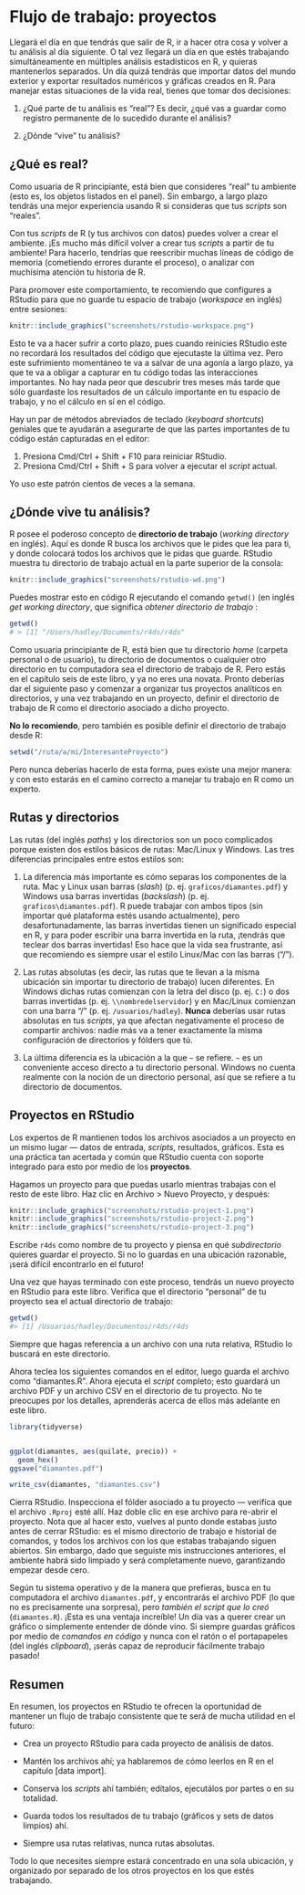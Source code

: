 # Flujo de trabajo: proyectos

Llegará el día en que tendrás que salir de R, ir a hacer otra cosa y volver a tu análisis al día siguiente. O tal vez llegará un día en que estés trabajando simultáneamente en múltiples análisis estadísticos en R, y quieras mantenerlos separados. Un día quizá tendrás que importar datos del mundo exterior y exportar resultados numéricos y gráficas creados en R. Para manejar estas situaciones de la vida real, tienes que tomar dos decisiones:

1.  ¿Qué parte de tu análisis es "real"? Es decir, ¿qué vas a guardar como registro permanente de lo sucedido durante el análisis?

2.  ¿Dónde "vive" tu análisis?

## ¿Qué es real?

Como usuaria de R principiante, está bien que consideres "real" tu ambiente (esto es, los objetos listados en el panel). Sin embargo, a largo plazo tendrás una mejor experiencia usando R si consideras que tus _scripts_ son "reales". 

Con tus _scripts_ de R (y tus archivos con datos) puedes volver a crear el ambiente. ¡Es mucho más difícil volver a crear tus _scripts_ a partir de tu ambiente! Para hacerlo, tendrías que reescribir muchas líneas de código de memoria (cometiendo errores durante el proceso), o analizar con muchísima atención tu historia de R.  

Para promover este comportamiento, te recomiendo que configures a RStudio para que no guarde tu espacio de trabajo (_workspace_ en inglés) entre sesiones:

```r
knitr::include_graphics("screenshots/rstudio-workspace.png")
```

Esto te va a hacer sufrir a corto plazo, pues cuando reinicies RStudio este no recordará los resultados del código que ejecutaste la última vez. Pero este sufrimiento momentáneo te va a salvar de una agonía a largo plazo, ya que te va a obligar a capturar en tu código todas las interacciones importantes. No hay nada peor que descubrir tres meses más tarde que sólo guardaste los resultados de un cálculo importante en tu espacio de trabajo, y no el cálculo en sí en el código.

Hay un par de métodos abreviados de teclado (_keyboard shortcuts_) geniales que te ayudarán a asegurarte de que las partes importantes de tu código están capturadas en el editor:

1. Presiona Cmd/Ctrl + Shift + F10 para reiniciar RStudio.
2. Presiona Cmd/Ctrl + Shift + S para volver a ejecutar el _script_ actual.

Yo uso este patrón cientos de veces a la semana. 

## ¿Dónde vive tu análisis?

R posee el poderoso concepto de __directorio de trabajo__ (_working directory_ en inglés). Aquí es donde R busca los archivos que le pides que lea para ti, y donde colocará todos los archivos que le pidas que guarde. RStudio muestra tu directorio de trabajo actual en la parte superior de la consola: 

```r
knitr::include_graphics("screenshots/rstudio-wd.png")
```

Puedes mostrar esto en código R ejecutando el comando `getwd()` (en inglés _get working directory_, que significa _obtener directorio de trabajo_ :

```r
getwd()
# > [1] "/Users/hadley/Documents/r4ds/r4ds"
```

Como usuaria principiante de R, está bien que tu directorio _home_ (carpeta personal o de usuario), tu directorio de documentos o cualquier otro directorio en tu computadora sea el directorio de trabajo de R. Pero estás en el capítulo seis de este libro, y ya no eres una novata. Pronto deberías dar el siguiente paso y comenzar a organizar tus proyectos analíticos en directorios, y una vez trabajando en un proyecto, definir el directorio de trabajo de R como el directorio asociado a dicho proyecto.

__No lo recomiendo__, pero también es posible definir el directorio de trabajo desde R:

```r
setwd("/ruta/a/mi/InteresanteProyecto")
```

Pero nunca deberías hacerlo de esta forma, pues existe una mejor manera: y con esto estarás en el camino correcto a manejar tu trabajo en R como un experto.

## Rutas y directorios

Las rutas (del inglés _paths_) y los directorios son un poco complicados porque existen dos estilos básicos de rutas: Mac/Linux y Windows. Las tres diferencias principales entre estos estilos son:

1.  La diferencia más importante es cómo separas los componentes de la ruta. 
    Mac y Linux usan barras (_slash_) (p. ej. `graficos/diamantes.pdf`) y Windows
    usa barras invertidas (_backslash_) (p. ej. `graficos\diamantes.pdf`). R puede trabajar con ambos tipos
    (sin importar qué plataforma estés usando actualmente), pero desafortunadamente,
    las barras invertidas tienen un significado especial en R, y para poder escribir una barra invertida 
    en la ruta, ¡tendrás que teclear dos barras invertidas! Eso hace que la vida sea frustrante,
    así que recomiendo es siempre usar el estilo Linux/Mac con las barras ("/").

2.  Las rutas absolutas (es decir, las rutas que te llevan a la misma ubicación sin importar 
    tu directorio de trabajo) lucen diferentes. En Windows dichas rutas comienzan con la letra 
    del disco (p. ej. `C:`) o dos barras invertidas (p. ej. `\\nombredelservidor`) y en 
    Mac/Linux comienzan con una barra "/" (p. ej. `/usuarios/hadley`). __Nunca__ deberías
    usar rutas absolutas en tus _scripts_, ya que afectan negativamente el proceso de compartir archivos:
    nadie más va a tener exactamente la misma configuración de directorios y fólders que tú. 

3.  La última diferencia es la ubicación a la que `~` se refiere. `~` es un
    conveniente acceso directo a tu directorio personal. Windows no cuenta realmente con la
    noción de un directorio personal, así que se refiere a tu directorio de documentos.

## Proyectos en RStudio

Los expertos de R mantienen todos los archivos asociados a un proyecto en un mismo lugar --- datos de entrada, _scripts_, resultados, gráficos. Esta es una práctica tan acertada y común que RStudio cuenta con soporte integrado para esto por medio de los __proyectos__.   

Hagamos un proyecto para que puedas usarlo mientras trabajas con el resto de este libro. Haz clic en Archivo > Nuevo Proyecto, y después:

```r
knitr::include_graphics("screenshots/rstudio-project-1.png")
knitr::include_graphics("screenshots/rstudio-project-2.png")
knitr::include_graphics("screenshots/rstudio-project-3.png")
```

Escribe `r4ds` como nombre de tu proyecto y piensa en qué _subdirectorio_ quieres guardar el proyecto. Si no lo guardas en una ubicación razonable, ¡será difícil encontrarlo en el futuro!

Una vez que hayas terminado con este proceso, tendrás un nuevo proyecto en RStudio para este libro. Verifica que el directorio "personal" de tu proyecto sea el actual directorio de trabajo:

```r
getwd()
#> [1] /Usuarios/hadley/Documentos/r4ds/r4ds
```

Siempre que hagas referencia a un archivo con una ruta relativa, RStudio lo buscará en este directorio. 

Ahora teclea los siguientes comandos en el editor, luego guarda el archivo como "diamantes.R". Ahora ejecuta el _script_ completo; esto guardará un archivo PDF y un archivo CSV en el directorio de tu proyecto. No te preocupes por los detalles, aprenderás acerca de ellos más adelante en este libro.

```r
library(tidyverse)


ggplot(diamantes, aes(quilate, precio)) + 
  geom_hex()
ggsave("diamantes.pdf")

write_csv(diamantes, "diamantes.csv")
```

Cierra RStudio. Inspecciona el fólder asociado a tu proyecto --- verifica que el archivo `.Rproj` esté allí. Haz doble clic en ese archivo para re-abrir el proyecto. Nota que al hacer esto, vuelves al punto donde estabas justo antes de cerrar RStudio: es el mismo directorio de trabajo e historial de comandos, y todos los archivos con los que estabas trabajando siguen abiertos. Sin embargo, dado que seguiste mis instrucciones anteriores, el ambiente habrá sido limpiado y será completamente nuevo, garantizando empezar desde cero. 

Según tu sistema operativo y de la manera que prefieras, busca en tu computadora el archivo `diamantes.pdf`, y encontrarás el archivo PDF (lo que no es precisamente una sorpresa), pero _también el script que lo creó_ (`diamantes.R`). ¡Esta es una ventaja increíble! Un día vas a querer crear un gráfico o simplemente entender de dónde vino. Si siempre guardas gráficos por medio de _comandos en código_ y nunca con el ratón o el portapapeles (del inglés _clipboard_),  ¡serás capaz de reproducir fácilmente trabajo pasado!

## Resumen

En resumen, los proyectos en RStudio te ofrecen la oportunidad de mantener un flujo de trabajo consistente que te será de mucha utilidad en el futuro:

* Crea un proyecto RStudio para cada proyecto de análisis de datos. 

* Mantén los archivos ahí; ya hablaremos de cómo leerlos en R en el capítulo [data import].

* Conserva los _scripts_ ahí también; edítalos, ejecutálos por partes o en su totalidad.

* Guarda todos los resultados de tu trabajo (gráficos y sets de datos limpios) ahí.

* Siempre usa rutas relativas, nunca rutas absolutas.

Todo lo que necesites siempre estará concentrado en una sola ubicación, y organizado por separado de los otros proyectos en los que estés trabajando.
